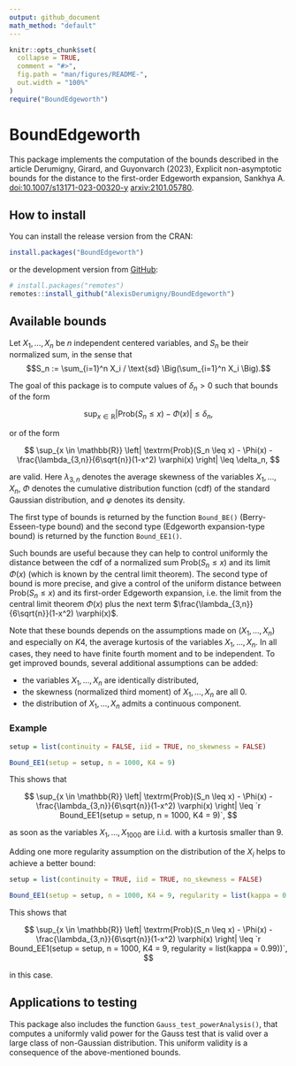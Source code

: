 ```yaml
---
output: github_document
math_method: "default"
---
```


<!-- README.md is generated from README.Rmd. Please edit that file -->

```r
knitr::opts_chunk$set(
  collapse = TRUE,
  comment = "#>",
  fig.path = "man/figures/README-",
  out.width = "100%"
)
require("BoundEdgeworth")
```

# BoundEdgeworth

<!-- badges: start -->
<!-- badges: end -->


This package implements the computation of the bounds described in the article
Derumigny, Girard, and Guyonvarch (2023), Explicit non-asymptotic bounds for the distance to the first-order Edgeworth expansion, Sankhya A. 
[doi:10.1007/s13171-023-00320-y](https://doi.org/10.1007/s13171-023-00320-y) 
[arxiv:2101.05780](https://arxiv.org/abs/2101.05780).


## How to install

You can install the release version from the CRAN:
```r
install.packages("BoundEdgeworth")
```

or the development version from [GitHub](https://github.com/AlexisDerumigny/BoundEdgeworth):

```r
# install.packages("remotes")
remotes::install_github("AlexisDerumigny/BoundEdgeworth")
```


## Available bounds

Let $X_1, \dots, X_n$ be $n$ independent centered variables,
and $S_n$ be their normalized sum, in the sense that
$$S_n := \sum_{i=1}^n X_i / \text{sd} \Big(\sum_{i=1}^n X_i \Big).$$

The goal of this package is to compute values of $\delta_n > 0$
such that bounds of the form

$$
\sup_{x \in \mathbb{R}}
\left| \textrm{Prob}(S_n \leq x) - \Phi(x) \right|
\leq \delta_n,
$$

or of the form

$$
\sup_{x \in \mathbb{R}}
\left| \textrm{Prob}(S_n \leq x) - \Phi(x) - \frac{\lambda_{3,n}}{6\sqrt{n}}(1-x^2) \varphi(x) \right|
\leq \delta_n,
$$

are valid. Here $\lambda_{3,n}$ denotes the average skewness of the
variables $X_1, \dots, X_n$, $\Phi$ denotes the cumulative distribution
function (cdf) of the standard Gaussian distribution, and $\varphi$
denotes its density.

The first type of bounds is returned by the function `Bound_BE()`
(Berry-Esseen-type bound) and the second type (Edgeworth expansion-type
bound) is returned by the function `Bound_EE1()`.

Such bounds are useful because they can help to control uniformly the
distance between the cdf of a normalized sum $\textrm{Prob}(S_n \leq x)$
and its limit $\Phi(x)$ (which is known by the central limit theorem).
The second type of bound is more precise, and give a control of the
uniform distance between $\textrm{Prob}(S_n \leq x)$ and its first-order
Edgeworth expansion, i.e. the limit from the central limit theorem
$\Phi(x)$ plus the next term
$\frac{\lambda_{3,n}}{6\sqrt{n}}(1-x^2) \varphi(x)$.

Note that these bounds depends on the assumptions made on
$(X_1, \dots, X_n)$ and especially on $K4$, the average kurtosis of the
variables $X_1, \dots, X_n$. In all cases, they need to have finite
fourth moment and to be independent. To get improved bounds, several
additional assumptions can be added:

- the variables $X_1, \dots, X_n$ are identically distributed,
- the skewness (normalized third moment) of $X_1, \dots, X_n$ are all $0$.
- the distribution of $X_1, \dots, X_n$ admits a continuous component.


### Example

```r
setup = list(continuity = FALSE, iid = TRUE, no_skewness = FALSE)

Bound_EE1(setup = setup, n = 1000, K4 = 9)
```
This shows that

$$
\sup_{x \in \mathbb{R}}
\left| \textrm{Prob}(S_n \leq x) - \Phi(x) - \frac{\lambda_{3,n}}{6\sqrt{n}}(1-x^2) \varphi(x) \right|
\leq `r Bound_EE1(setup = setup, n = 1000, K4 = 9)`,
$$

as soon as the variables $X_1, \dots, X_{1000}$ are i.i.d. with a kurtosis smaller than $9$.

Adding one more regularity assumption on the distribution of the $X_i$ helps to achieve a better bound:
```r
setup = list(continuity = TRUE, iid = TRUE, no_skewness = FALSE)

Bound_EE1(setup = setup, n = 1000, K4 = 9, regularity = list(kappa = 0.99))
```

This shows that

$$
\sup_{x \in \mathbb{R}}
\left| \textrm{Prob}(S_n \leq x) - \Phi(x) - \frac{\lambda_{3,n}}{6\sqrt{n}}(1-x^2) \varphi(x) \right|
\leq `r Bound_EE1(setup = setup, n = 1000, K4 = 9, regularity = list(kappa = 0.99))`,
$$

in this case.


## Applications to testing

This package also includes the function `Gauss_test_powerAnalysis()`,
that computes a uniformly valid power for the Gauss test that is valid
over a large class of non-Gaussian distribution. This uniform validity
is a consequence of the above-mentioned bounds.


